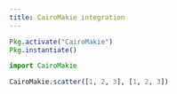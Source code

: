 ```yaml
---
title: CairoMakie integration
---
```


```julia
Pkg.activate("CairoMakie")
Pkg.instantiate()
```

```julia
import CairoMakie
```

```julia
CairoMakie.scatter([1, 2, 3], [1, 2, 3])
```